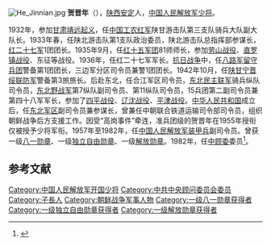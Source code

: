 [[File:He_Jinnian.jpg|thumb]]
'''贺晋年'''（{{bd|1910年|10月1日|2003年|5月11日|catIdx=}}），[[陕西|陕西]][[安定鎮_(子長縣)|安定]]人，[[中国人民解放军少将|中国人民解放军少将]]。

1932年，参加[[甘肃靖远起义|甘肃靖远起义]]，任[[中国工农红军|中国工农红军]]陕甘游击队第三支队骑兵大队副大队长。1933年春，任陕北游击队第1支队政治委员，陕北游击队总指挥部参谋长，[[红二十七军|红二十七军]]1团团长。1935年9月，任[[红十五军团|红十五军团]]81师师长，参加[[劳山战役|劳山战役]]、[[直罗镇战役|直罗镇战役]]、东征等战役。1936年，任红二十七军军长。[[抗日战争|抗日战争]]中，任[[八路军|八路军]][[留守兵团|留守兵团]]警备第1团团长，三边军分区司令员兼警1团团长。1942年10月，任[[陕甘宁晋绥联防军|陕甘宁晋绥联防军]]警备第3旅旅长。后赴东北，任合江军区司令员，[[东北民主联军|东北民主联军]]骑兵纵队司令员，[[东北野战军|东北野战军]]第7纵队副司令员、第11纵队司令员，15兵团第二副司令员兼第四十八军军长，参加了[[四平战役|四平战役]]、[[辽沈战役|辽沈战役]]、[[平津战役|平津战役]]。[[中华人民共和国|中华人民共和国]]成立后，任[[东北军区|东北军区]]副司令员兼参谋长，曾兼任中朝联合铁道运输司令部司令员，组织朝鲜战争后方支援工作。因受“高岗事件”牵连，准兵团级的贺晋年在1955年授衔仅被授予少将军衔。1957年至1982年，任[[中国人民解放军装甲兵|中国人民解放军装甲兵]]副司令员。曾获一级[[八一勋章_(1955年)|八一勋章]]、一级[[独立自由勋章|独立自由勋章]]、一级[[解放勋章|解放勋章]]。1982年，任[[中顾委|中顾委]]委员<ref>{{Cite web |url=http://www.henanhao.org/html/sjldk/sxjldjlk/2704.html |title=解放军装甲兵原副司令员：贺晋年简历 |access-date=2011-04-22 |archive-date=2016-03-04 |archive-url=https://web.archive.org/web/20160304113621/http://www.henanhao.org/html/sjldk/sxjldjlk/2704.html |dead-url=no }}</ref>。

==参考文献==
<div class="references-small">
<references></references>
</div>

{{中国军事人物小作品}}
[[Category:中国人民解放军开国少将|Category:中国人民解放军开国少将]]
[[Category:中共中央顾问委员会委员|Category:中共中央顾问委员会委员]]
[[Category:子長人|Category:子長人]]
[[Category:朝鲜战争军事人物|Category:朝鲜战争军事人物]]
[[Category:一级八一勋章获得者|Category:一级八一勋章获得者]]
[[Category:一级独立自由勋章获得者|Category:一级独立自由勋章获得者]]
[[Category:一级解放勋章获得者|Category:一级解放勋章获得者]]